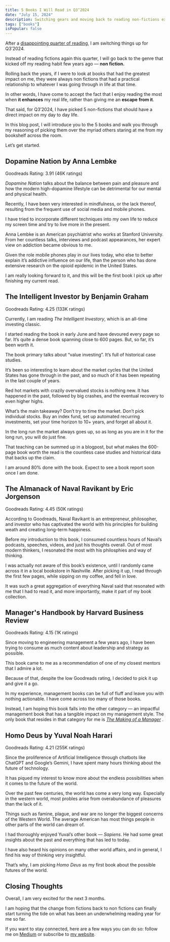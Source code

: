 ```yaml
---
title: 5 Books I Will Read in Q3’2024
date: "July 15, 2024"
description: Switching gears and moving back to reading non-fictions exclusively.
tags: ["books"]
isPopular: false
---
```

After a [disappointing quarter of reading](bear://x-callback-url/open-note?id=11686346-53EB-4EE4-99C1-EAAA505F5A5C), I am switching things up for Q3’2024. 

Instead of reading fictions again this quarter, I will go back to the genre that kicked off my reading habit few years ago — **non fiction.**

Rolling back the years, if I were to look at books that had the greatest impact on me, they were always non fictions that had a practical relationship to whatever I was going through in life at that time. 

In other words, I have come to accept the fact that I enjoy reading the most when **it enhances** my real life, rather than giving me an **escape** **from it**.

That said, for Q3’2024, I have picked 5 non-fictions that should have a direct impact on my day to day life. 

In this blog post, I will introduce you to the 5 books and walk you through my reasoning of picking them over the myriad others staring at me from my bookshelf across the room. 

Let’s get started.

## Dopamine Nation by Anna Lembke
Goodreads Rating: 3.91 (46K ratings)

*Dopamine Nation* talks about the balance between pain and pleasure and how the modern high-dopamine lifestyle can be detrimental for our mental and physical health. 

Recently, I have been very interested in mindfulness, or the lack thereof, resulting from the frequent use of social media and mobile phones. 

I have tried to incorporate different techniques into my own life to reduce my screen time and try to live more in the present. 

Anna Lembke is an American psychiatrist who works at Stanford University. From her countless talks, interviews and podcast appearances, her expert view on addiction became obvious to me. 

Given the role mobile phones play in our lives today, who else to better explain it’s addictive influence on our life, than the person who has done extensive research on the opioid epidemic in the United States. 

I am really looking forward to it, and this will be the first book I pick up after finishing my current read. 

## The Intelligent Investor by Benjamin Graham
Goodreads Rating: 4.25 (133K ratings)

Currently, I am reading *The Intelligent Investory*, which is an all-time investing classic. 

I started reading the book in early June and have devoured every page so far. It’s quite a dense book spanning close to 600 pages. But, so far, it’s been worth it. 

The book primary talks about “value investing”. It’s full of historical case studies. 

It’s been so interesting to learn about the market cycles that the United States has gone through in the past, and so much of it has been repeating in the last couple of years. 

Red hot markets with crazily overvalued stocks is nothing new. It has happened in the past, followed by big crashes, and the eventual recovery to even higher highs. 

What’s the main takeaway? Don’t try to time the market. Don’t pick individual stocks. Buy an index fund, set up automated recurring investments, set your time horizon to 10+ years, and forget all about it. 

In the long run the market always goes up, so as long as you are in it for the long run, you will do just fine. 

That teaching can be summed up in a blogpost, but what makes the 600-page book worth the read is the countless case studies and historical data that backs up the claim. 

I am around 80% done with the book. Expect to see a book report soon once I am done. 

## The Almanack of Naval Ravikant by Eric Jorgenson
Goodreads Rating: 4.45 (50K ratings)

According to Goodreads, Naval Ravikant is an entrepreneur, philosopher, and investor who has captivated the world with his principles for building weath and creating long-term happiness. 

Before my introduction to this book, I consumed countless hours of Naval’s podcasts, speeches, videos, and just his thoughts overall. Out of most modern thinkers, I resonated the most with his philosphies and way of thinking. 

I was actually not aware of this book’s existence, until I randomly came across it in a local bookstore in Nashville. After picking it up, I read through the first few pages, while sipping on my coffee, and fell in love. 

It was such a great aggregation of everything Naval said that resonated with me that I had to read it, and more importantly, make it part of my book collection. 

## Manager's Handbook by Harvard Business Review
Goodreads Rating: 4.15 (1K ratings)

Since moving to engineering management a few years ago, I have been trying to consume as much content about leadership and strategy as possible. 

This book came to me as a recommendation of one of my closest mentors that I admire a lot. 

Because of that, despite the low Goodreads rating, I decided to pick it up and give it a go. 

In my experience, management books can be full of fluff and leave you with nothing actionable. I have come across too many of those books. 

Instead, I am hoping this book falls into the other category — an impactful management book that has a tangible impact on my management style. The only book that resides in that category for me is *[The Making of a Manager](https://www.goodreads.com/book/show/38821039-the-making-of-a-manager?ref=nav_sb_ss_1_23)* . 

## Homo Deus by Yuval Noah Harari
Goodreads Rating: 4.21 (255K ratings)

Since the proliference of Artificial Intelligence through chatbots like ChatGPT and Google’s Gemini, I have spent many hours thinking about the future of technology. 

It has piqued my interest to know more about the endless possibilities when it comes to the future of the world. 

Over the past few centuries, the world has come a very long way. Especially in the western world, most probles arise from overabundance of pleasures than the lack of it. 

Things such as famine, plague, and war are no longer the biggest concerns of the Western World. The average American has most things people in other parts of the world can dream of. 

I had thoroughly enjoyed Yuval’s other book — *Sapiens*. He had some great insights about the past and everything that has led to today. 

I have also heard his opinions on many other world affairs, and in general, I find his way of thinking very insightful. 

That’s why, I am picking *Homo Deus* as my first book about the possible futures of the world.  

## Closing Thoughts
Overall, I am very excited for the next 3 months. 

I am hoping that the change from fictions back to non fictions can finally start turning the tide on what has been an underwhelming reading year for me so far.

If you want to stay connected, here are a few ways you can do so: follow me on [Medium](https://medium.com/@irtizahafiz) or subscribe to [my website](https://irtizahafiz.com/newsletter?utm_source=medium).
 